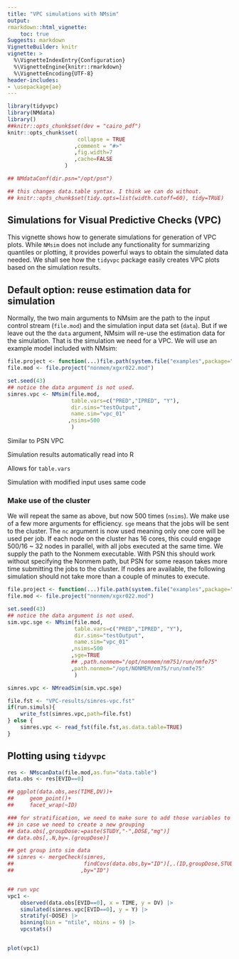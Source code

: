 ```yaml
---
title: "VPC simulations with NMsim"
output:
rmarkdown::html_vignette:
    toc: true
Suggests: markdown
VignetteBuilder: knitr
vignette: >
  %\VignetteIndexEntry{Configuration}
  %\VignetteEngine{knitr::rmarkdown}
  %\VignetteEncoding{UTF-8}
header-includes:
- \usepackage{ae}
---
```


```r
library(tidyvpc)
library(NMdata)
library()
##knitr::opts_chunk$set(dev = "cairo_pdf")
knitr::opts_chunk$set(
                      collapse = TRUE
                     ,comment = "#>"
                     ,fig.width=7
                     ,cache=FALSE
                  )

## NMdataConf(dir.psn="/opt/psn")

## this changes data.table syntax. I think we can do without.
## knitr::opts_chunk$set(tidy.opts=list(width.cutoff=60), tidy=TRUE)
```
## Simulations for Visual Predictive Checks (VPC)
This vignette shows how to generate simulations for generation of VPC
plots. While `NMsim` does not include any functionality for summarizing quantiles or plotting, it provides powerful ways to obtain the simulated data needed. We shall see how the `tidyvpc` package easily creates VPC plots based on the simulation results.

## Default option: reuse estimation data for simulation
Normally, the two main arguments to NMsim are the path to the input
control stream (`file.mod`) and the simulation input data set
(`data`). But if we leave out the the `data` argument, NMsim will
re-use the estimation data for the simulation. That is the simulation
we need for a VPC. We will use an example model included with NMsim:

```r
file.project <- function(...)file.path(system.file("examples",package="NMsim"),...)
file.mod <- file.project("nonmem/xgxr022.mod")

set.seed(43)
## notice the data argument is not used.
simres.vpc <- NMsim(file.mod,
                    table.vars=c("PRED","IPRED", "Y"),
                    dir.sims="testOutput",
                    name.sim="vpc_01"
                   ,nsims=500
                    )

```

Similar to PSN VPC

Simulation results automatically read into R

Allows for `table.vars`

Simulation with modified input uses same code

### Make use of the cluster
We will repeat the same as above, but now 500 times (`nsims`). We make
use of a few more arguments for efficiency. `sge` means that the jobs
will be sent to the cluster. The `nc` argument is now used meaning
only one core will be used per job. If each node on the cluster has 16
cores, this could engage 500/16 ~ 32 nodes in parallel, with all jobs
executed at the same time. We supply the path to the Nonmem executable. With PSN this should work without specifying the Nonmem path, but PSN for some reason takes more time submitting the jobs to the cluster. If nodes are available, the following simulation should not take more than a couple of minutes to execute.

```r
file.project <- function(...)file.path(system.file("examples",package="NMsim"),...)
file.mod <- file.project("nonmem/xgxr022.mod")

set.seed(43)
## notice the data argument is not used.
sim.vpc.sge <- NMsim(file.mod,
                     table.vars=c("PRED","IPRED", "Y"),
                     dir.sims="testOutput",
                     name.sim="vpc_01"
                    ,nsims=500
                    ,sge=TRUE
                    ## ,path.nonmem="/opt/nonmem/nm751/run/nmfe75"
                    ,path.nonmem="/opt/NONMEM/nm75/run/nmfe75"
                     )

simres.vpc <- NMreadSim(sim.vpc.sge)
```

```r
file.fst <- "VPC-results/simres-vpc.fst"
if(run.simuls){
    write_fst(simres.vpc,path=file.fst)
} else {
    simres.vpc <- read_fst(file.fst,as.data.table=TRUE)
}
```



## Plotting using `tidyvpc` 
```r
res <- NMscanData(file.mod,as.fun="data.table")
data.obs <- res[EVID==0]

## ggplot(data.obs,aes(TIME,DV))+
##     geom_point()+
##     facet_wrap(~ID)

### for stratification, we need to make sure to add those variables to the sim data. 
## in case we need to create a new grouping
## data.obs[,groupDose:=paste(STUDY,"-",DOSE,"mg")]
## data.obs[,.N,by=.(groupDose)]

## get group into sim data
## simres <- mergeCheck(simres,
##                      findCovs(data.obs,by="ID")[,.(ID,groupDose,STUDY,DOSE)]
##                     ,by="ID")


## run vpc
vpc1 <-
    observed(data.obs[EVID==0], x = TIME, y = DV) |>
    simulated(simres.vpc[EVID==0], y = Y) |>
    stratify(~DOSE) |>
    binning(bin = "ntile", nbins = 9) |>
    vpcstats()


plot(vpc1)

```
